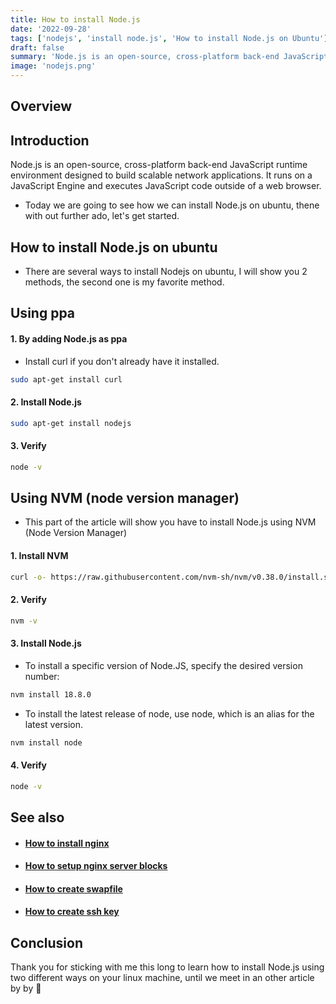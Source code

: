 ```yaml
---
title: How to install Node.js
date: '2022-09-28'
tags: ['nodejs', 'install node.js', 'How to install Node.js on Ubuntu']
draft: false
summary: 'Node.js is an open-source, cross-platform back-end JavaScript runtime environment designed to build scalable network applications.'
image: 'nodejs.png'
---
```



<ImageComponent
  src="/static/images/nodejs.png"
  width="100%"
  height="100%"
  alt="Node.js installation illustration"
/>

## Overview

<TOCInline toc={props.toc} exclude="Overview" toHeading={2} />

## Introduction

Node.js is an open-source, cross-platform back-end JavaScript runtime environment designed to build scalable network applications. It runs on a JavaScript Engine and executes JavaScript code outside of a web browser.

- Today we are going to see how we can install Node.js on ubuntu, thene with out further ado, let's get started.

## How to install Node.js on ubuntu

- There are several ways to install Nodejs on ubuntu, I will show you 2 methods, the second one is my favorite method.

## Using ppa

#### 1. By adding Node.js as ppa

- Install curl if you don't already have it installed.

```bash
sudo apt-get install curl
```

#### 2. Install Node.js

```bash
sudo apt-get install nodejs
```

#### 3. Verify

```bash
node -v
```

<GoogleHorizontalAdUnit path="how to install node 78979" />

## Using NVM (node version manager)

- This part of the article will show you have to install Node.js using NVM (Node Version Manager)

#### 1. Install NVM

```bash
curl -o- https://raw.githubusercontent.com/nvm-sh/nvm/v0.38.0/install.sh | bash
```

#### 2. Verify

```bash
nvm -v
```

#### 3. Install Node.js

- To install a specific version of Node.JS, specify the desired version number:

```bash
nvm install 18.8.0
```

- To install the latest release of node, use node, which is an alias for the latest version.

```bash
nvm install node
```

#### 4. Verify

```bash
node -v
```

## See also

- #### [How to install nginx](how-to-install-nginx)

- #### [How to setup nginx server blocks](nginx-server-block)

- #### [How to create swapfile](how-to-create-swapfile-in-linux)

- #### [How to create ssh key](how-to-create-ssh-key)

## Conclusion

Thank you for sticking with me this long to learn how to install Node.js using two different ways on your linux machine, until we meet in an other article by by 🚀

<GoogleHorizontalAdUnit path="how to install the node.js" />
